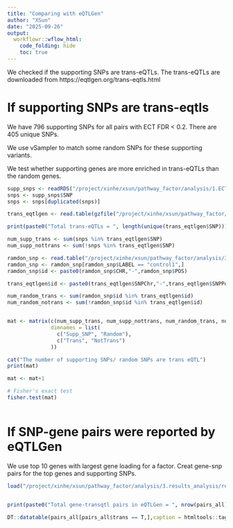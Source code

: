 ```yaml
---
title: "Comparing with eQTLGen"
author: "XSun"
date: "2025-09-26"
output:
  workflowr::wflow_html:
    code_folding: hide
    toc: true
---
```


We checked if the supporting SNPs are trans-eQTLs. The trans-eQTLs are downloaded from https://eqtlgen.org/trans-eqtls.html

# If supporting SNPs are trans-eqtls

We have 796 supporting SNPs for all pairs with ECT FDR < 0.2. There are 405 unique SNPs. 

We use vSampler to match some random SNPs for these supporting variants. 

We test whether supporting genes are more enriched in trans-eQTLs than the random genes.


```r

supp_snps <- readRDS("/project/xinhe/xsun/pathway_factor/analysis/1.ECT/results/supp_snps_ectfdr02.RDS")
snps <- supp_snps$SNP
snps <- snps[duplicated(snps)]

trans_eqtlgen <- read.table(gzfile("/project/xinhe/xsun/pathway_factor/analysis/3.results_analysis/data/data_eqtlgen/2018-09-04-trans-eQTLsFDR0.05-CohortInfoRemoved-BonferroniAdded.txt.gz"),header = T)

print(paste0("Total trans-eQTLs = ", length(unique(trans_eqtlgen$SNP))))

num_supp_trans <- sum(snps %in% trans_eqtlgen$SNP)
num_supp_nottrans <- sum(!snps %in% trans_eqtlgen$SNP)

ramdon_snp <- read.table("/project/xinhe/xsun/pathway_factor/analysis/3.results_analysis/results/random_snps.txt", header = T, fill = T)
ramdon_snp <- ramdon_snp[ramdon_snp$LABEL == "control1",]
ramdon_snp$id <- paste0(ramdon_snp$CHR,"-",ramdon_snp$POS)

trans_eqtlgen$id <- paste0(trans_eqtlgen$SNPChr,"-",trans_eqtlgen$SNPPos)

num_random_trans <- sum(ramdon_snp$id %in% trans_eqtlgen$id)
num_random_notrans <- sum(!ramdon_snp$id %in% trans_eqtlgen$id)


mat <- matrix(c(num_supp_trans, num_supp_nottrans, num_random_trans, num_random_notrans), nrow = 2, byrow = TRUE,
              dimnames = list(
                c("Supp_SNP", "Random"),
                c("Trans", "NotTrans")
              ))

cat("The number of supporting SNPs/ random SNPs are trans eQTL")
print(mat)

mat <- mat+1

# Fisher's exact test
fisher.test(mat)
 
```

# If SNP-gene pairs were reported by eQTLGen

We use top 10 genes with largest gene loading for a factor. Creat gene-snp pairs for the top genes and supporting SNPs.


```r

load("/project/xinhe/xsun/pathway_factor/analysis/3.results_analysis/results/trans_pairs.rdata")


print(paste0("Total gene-transqtl pairs in eQTLGen = ", nrow(pairs_all)))

DT::datatable(pairs_all[pairs_all$trans == T,],caption = htmltools::tags$caption( style = 'caption-side: left; text-align: left; color:black;  font-size:150% ;','gene-suppoting SNP pair reported by eQTLGen'),options = list(pageLength = 10) )


```




